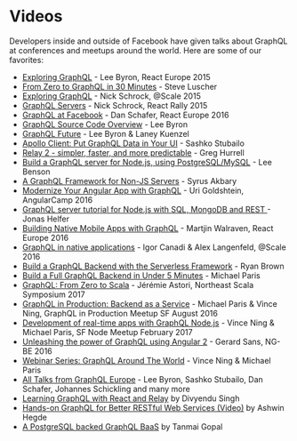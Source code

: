 # Videos

Developers inside and outside of Facebook have given talks about GraphQL at
conferences and meetups around the world. Here are some of our favorites:

- [Exploring GraphQL](https://youtube.com/watch?v=WQLzZf34FJ8) - Lee Byron,
  React Europe 2015
- [From Zero to GraphQL in 30 Minutes](https://youtube.com/watch?v=UBGzsb2UkeY) -
  Steve Luscher
- [Exploring GraphQL](https://youtube.com/watch?v=_9RgHXqH8J0) - Nick Schrock,
  @Scale 2015
- [GraphQL Servers](https://www.youtube.com/watch?v=KOudxKJXsjc) - Nick Schrock,
  React Rally 2015
- [GraphQL at Facebook](https://youtube.com/watch?v=etax3aEe2dA) - Dan Schafer,
  React Europe 2016
- [GraphQL Source Code Overview](https://youtube.com/watch?v=IqtYr6RX32Q) - Lee
  Byron
- [GraphQL Future](https://youtube.com/watch?v=ViXL0YQnioU) - Lee Byron & Laney
  Kuenzel
- [Apollo Client: Put GraphQL Data in Your UI](https://www.youtube.com/watch?v=u1E0CbGeICo) -
  Sashko Stubailo
- [Relay 2 - simpler, faster, and more predictable](https://www.youtube.com/watch?v=OEfUBN9dAI8) -
  Greg Hurrell
- [Build a GraphQL server for Node.js, using PostgreSQL/MySQL](https://www.youtube.com/watch?v=DNPVqK_woRQ) -
  Lee Benson
- [A GraphQL Framework for Non-JS Servers](https://www.youtube.com/watch?v=RNoyPSrQyPs) -
  Syrus Akbary
- [Modernize Your Angular App with GraphQL](https://www.youtube.com/watch?v=E8feZBidZcs) -
  Uri Goldshtein, AngularCamp 2016
- [GraphQL server tutorial for Node.js with SQL, MongoDB and REST ](https://www.youtube.com/watch?v=PHabPhgRUuU) -
  Jonas Helfer
- [Building Native Mobile Apps with GraphQL](https://www.youtube.com/watch?v=z5rz3saDPJ8) -
  Martjin Walraven, React Europe 2016
- [GraphQL in native applications](https://atscaleconference.com/videos/graphql-in-native-applications-at-scale/) -
  Igor Canadi & Alex Langenfeld, @Scale 2016
- [Build a GraphQL Backend with the Serverless Framework](https://acloud.guru/learn/serverless-with-graphql) -
  Ryan Brown
- [Build a Full GraphQL Backend in Under 5 Minutes](https://www.youtube.com/watch?v=bJ8pnYd6jPQ) -
  Michael Paris
- [GraphQL: From Zero to Scala](https://www.youtube.com/watch?v=6ttypoLyRaU) -
  Jérémie Astori, Northeast Scala Symposium 2017
- [GraphQL in Production: Backend as a Service](https://www.youtube.com/watch?v=U2NKoStGBvE) -
  Michael Paris & Vince Ning, GraphQL in Production Meetup SF August 2016
- [Development of real-time apps with GraphQL Node.js](https://youtu.be/yh_A6CEqsSM) -
  Vince Ning & Michael Paris, SF Node Meetup February 2017
- [Unleashing the power of GraphQL using Angular 2](https://www.youtube.com/watch?v=VYpJ9pfugM8) -
  Gerard Sans, NG-BE 2016
- [Webinar Series: GraphQL Around The World](https://graphql-world.com/webinar) -
  Vince Ning & Michael Paris
- [All Talks from GraphQL Europe](https://www.youtube.com/playlist?list=PLn2e1F9Rfr6n_WFm9fPE-_wYPrYvSTySt) -
  Lee Byron, Sashko Stubailo, Dan Schafer, Johannes Schickling and many more
- [Learning GraphQL with React and Relay](https://www.packtpub.com/application-development/learning-graphql-react-and-relay-video)
  by Divyendu Singh
- [Hands-on GraphQL for Better RESTful Web Services (Video)](https://www.packtpub.com/application-development/hands-graphql-better-restful-web-services-video)
  by Ashwin Hegde
- [A PostgreSQL backed GraphQL BaaS](https://www.youtube.com/watch?v=neIZcc8y3B0)
  by Tanmai Gopal
